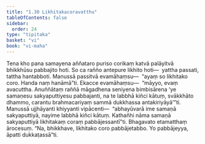 ```yaml
---
title: "1.30 Likhitakacoravatthu"
tableOfContents: false
sidebar:
  order: 24
type: "tipitaka"
basket: "vi"
book: "vi-maha"
---
```



<DynamicBreadcrumb />

<Division number="93" book="vi-maha" bookNo="3" page="105">

<Paragraph number="431" book="vi-maha">
Tena kho pana samayena aññataro puriso corikaṃ katvā palāyitvā bhikkhūsu pabbajito hoti. So ca rañño antepure likhito hoti—  yattha passati, tattha hantabboti. Manussā passitvā evamāhaṃsu—  “ayaṃ so likhitako coro. Handa naṃ hanāmā”ti. Ekacce evamāhaṃsu—  “māyyo, evaṃ avacuttha. Anuññātaṃ raññā māgadhena seniyena bimbisārena ‘ye samaṇesu sakyaputtiyesu pabbajanti, na te labbhā kiñci kātuṃ, svākkhāto dhammo, carantu brahmacariyaṃ sammā dukkhassa antakiriyāyā’”ti. Manussā ujjhāyanti khiyyanti vipācenti—  “abhayūvarā ime samaṇā sakyaputtiyā, nayime labbhā kiñci kātuṃ. Kathañhi nāma samaṇā sakyaputtiyā likhitakaṃ coraṃ pabbājessantī”ti. Bhagavato etamatthaṃ ārocesuṃ. “Na, bhikkhave, likhitako coro pabbājetabbo. Yo pabbājeyya, āpatti dukkaṭassā”ti.
</Paragraph>
</Division>